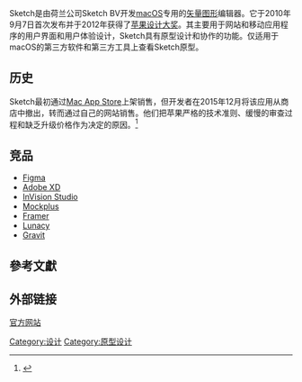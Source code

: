 {{translating|[[:en:Sketch_(software)|:en:Sketch (software)]]||tpercent=20|time=2020-07-23UTC03:38:47}}{{Infobox software
| name = Sketch
| latest release version = 84
| latest release date = {{Start date and age|2022|03|01}}
| operating system = [[macOS|macOS]]
| license = [[商业软件|商业软件]]
}}

Sketch是由荷兰公司Sketch BV开发[[macOS|macOS]]专用的[[矢量图形|矢量图形]]编辑器。它于2010年9月7日首次发布并于2012年获得了[[苹果设计大奖|苹果设计大奖]]。其主要用于网站和移动应用程序的用户界面和用户体验设计，Sketch具有原型设计和协作的功能。仅适用于macOS的第三方软件和第三方工具上查看Sketch原型。

== 历史 ==
Sketch最初通过[[Mac_App_Store|Mac App Store]]上架销售，但开发者在2015年12月将该应用从商店中撤出，转而通过自己的网站销售。他们把苹果严格的技术准则、缓慢的审查过程和缺乏升级价格作为决定的原因。<ref>{{Cite web|title=One of Apple's most important initiatives is showing signs of failure|url=https://www.businessinsider.com.au/sketch-leaves-apple-mac-app-store-2015-12|access-date=2021-11-26|date=2015-12-01|work=Business Insider Australia|language=en-AU|archive-date=2016-06-28|archive-url=https://web.archive.org/web/20160628174909/http://www.businessinsider.com.au/sketch-leaves-apple-mac-app-store-2015-12}}</ref>

== 竞品 ==
* [[Figma_(軟體)|Figma]]
* [[Adobe_XD|Adobe XD]]
* [[InVision_Studio|InVision Studio]]
* [[Mockplus|Mockplus]]
* [[Framer|Framer]]
* [[Lunacy|Lunacy]]
* [[Gravit|Gravit]]

== 參考文獻 ==
{{Reflist}}

== 外部链接 ==
[https://www.sketch.com/ 官方网站] {{Wayback|url=https://www.sketch.com/ |date=20220514080503 }}{{Computer-software-stub}}
[[Category:设计|Category:设计]]
[[Category:原型设计|Category:原型设计]]